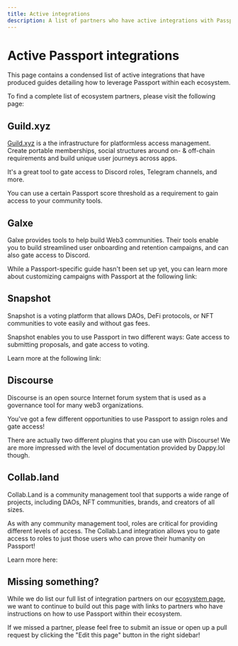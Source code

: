 ```yaml
---
title: Active integrations
description: A list of partners who have active integrations with Passport, and links to guides.
---
```



# Active Passport integrations

This page contains a condensed list of active integrations that have produced guides detailing how to leverage Passport within each ecosystem.

To find a complete list of ecosystem partners, please visit the following page:

<Cards>
  <Card title="Passport Ecosystem Partners" href="https://passport.human.tech/ecosystem" />
</Cards>


## Guild.xyz

[Guild.xyz](https://guild.xyz/explorer) is a the infrastructure for platformless access management. Create portable memberships, social structures around on- & off-chain requirements and build unique user journeys across apps.

It's a great tool to gate access to Discord roles, Telegram channels, and more. 

You can use a certain Passport score threshold as a requirement to gain access to your community tools. 

<Cards>
  <Card title="Using Passport as a Guild requirement" href="https://help.guild.xyz/en/articles/8123193-gitcoin-passport-as-guild-requirement" />
</Cards>


## Galxe

Galxe provides tools to help build Web3 communities. Their tools enable you to build streamlined user onboarding and retention campaigns, and can also gate access to Discord. 

While a Passport-specific guide hasn't been set up yet, you can learn more about customizing campaigns with Passport at the following link:

<Cards>
  <Card title="Using Passport with Galxe" href="https://help.galxe.com/en/articles/8568679-customizing-campaigns-with-participation-requirements" />
</Cards>


## Snapshot

Snapshot is a voting platform that allows DAOs, DeFi protocols, or NFT communities to vote easily and without gas fees. 

Snapshot enables you to use Passport in two different ways: Gate access to submitting proposals, and gate access to voting. 

Learn more at the following link:

<Cards>
  <Card title="Using Passport with Snapshot" href="https://docs.snapshot.org/space-handbook/voting-threshold#voting-validation" />
</Cards>


## Discourse

Discourse is an open source Internet forum system that is used as a governance tool for many web3 organizations. 

You've got a few different opportunities to use Passport to assign roles and gate access! 

There are actually two different plugins that you can use with Discourse! We are more impressed with the level of documentation provided by Dappy.lol though.

<Cards>
  <Card title="Dappy.lol's Discourse plugin" href="https://meta.discourse.org/t/gitcoin-passport-plugin/273532" />
  <Card title="Communiteq's Discourse plugin" href="https://github.com/communiteq/discourse-gitcoin-passport" />
</Cards>


## Collab.land

Collab.Land is a community management tool that supports a wide range of projects, including DAOs, NFT communities, brands, and creators of all sizes.

As with any community management tool, roles are critical for providing different levels of access. The Collab.Land integration allows you to gate access to roles to just those users who can prove their humanity on Passport!

Learn more here:

<Cards>
  <Card title="Using Passport with Collab.Land" href="https://docs.collab.land/help-docs/command-center/create-a-tgr/gtc-passport" />
</Cards>


## Missing something?

While we do list our full list of integration partners on our [ecosystem page](https://passport.human.tech/ecosystem), we want to continue to build out this page with links to partners who have instructions on how to use Passport within their ecosystem. 

If we missed a partner, please feel free to submit an issue or open up a pull request by clicking the "Edit this page" button in the right sidebar!